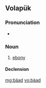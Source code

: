 ==Volapük==

===Pronunciation===
* {{IPA|[bɛˈad]|lang=vo}}

===Noun===
{{vo-noun}}

# [[ebony]]

====Declension====
{{vo-decl-noun}}

[[mg:bäad]]
[[vo:bäad]]